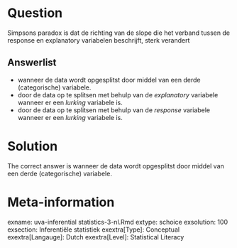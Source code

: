 Question
========

Simpsons paradox is dat de richting van de slope die het verband tussen de response en explanatory variabelen beschrijft, sterk verandert 

Answerlist
----------
* wanneer de data wordt opgesplitst door middel van een derde (categorische) variabele.
* door de data op te splitsen met behulp van de *explanatory* variabele wanneer er een *lurking* variabele is.
* door de data op te splitsen met behulp van de *response* variabele wanneer er een *lurking* variabele is.

Solution
========

The correct answer is  wanneer de data wordt opgesplitst door middel van een derde (categorische) variabele. 

Meta-information
================
exname: uva-inferential statistics-3-nl.Rmd 
extype: schoice 
exsolution: 100 
exsection: Inferentiële statistiek 
exextra[Type]: Conceptual
exextra[Langauge]: Dutch 
exextra[Level]: Statistical Literacy
